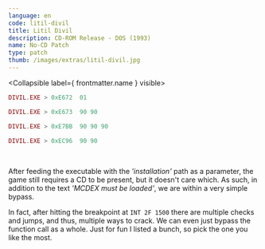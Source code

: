 ```yaml
---
language: en
code: litil-divil
title: Litil Divil
description: CD-ROM Release - DOS (1993)
name: No-CD Patch
type: patch
thumb: /images/extras/litil-divil.jpg
---
```


<Collapsible label={ frontmatter.name } visible>
```lua
DIVIL.EXE > 0xE672  01
```
```lua
DIVIL.EXE > 0xE673  90 90
```
```lua
DIVIL.EXE > 0xE7BB  90 90 90
```
```lua
DIVIL.EXE > 0xEC96  90 90
```
</Collapsible>

<br />

After feeding the executable with the *'installation'* path as a parameter, the game still requires a CD to be present, but it doesn't care which. As such, in addition to the text *'MCDEX must be loaded'*, we are within a very simple bypass.

In fact, after hitting the breakpoint at `INT 2F 1500` there are multiple checks and jumps, and thus, multiple ways to crack. We can even just bypass the function call as a whole. Just for fun I listed a bunch, so pick the one you like the most.